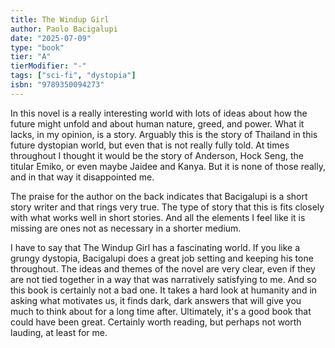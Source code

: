 ```yaml
---
title: The Windup Girl
author: Paolo Bacigalupi
date: "2025-07-09"
type: "book"
tier: "A"
tierModifier: "-"
tags: ["sci-fi", "dystopia"]
isbn: "9789350094273"
---
```


In this novel is a really interesting world with lots of ideas about how the future might unfold and about human nature, greed, and power. What it lacks, in my opinion, is a story. Arguably this is the story of Thailand in this future dystopian world, but even that is not really fully told. At times throughout I thought it would be the story of Anderson, Hock Seng, the titular Emiko, or even maybe Jaidee and Kanya. But it is none of those really, and in that way it disappointed me.

The praise for the author on the back indicates that Bacigalupi is a short story writer and that rings very true. The type of story that this is fits closely with what works well in short stories. And all the elements I feel like it is missing are ones not as necessary in a shorter medium.

I have to say that The Windup Girl has a fascinating world. If you like a grungy dystopia, Bacigalupi does a great job setting and keeping his tone throughout. The ideas and themes of the novel are very clear, even if they are not tied together in a way that was narratively satisfying to me. And so this book is certainly not a bad one. It takes a hard look at humanity and in asking what motivates us, it finds dark, dark answers that will give you much to think about for a long time after. Ultimately, it's a good book that could have been great. Certainly worth reading, but perhaps not worth lauding, at least for me.
